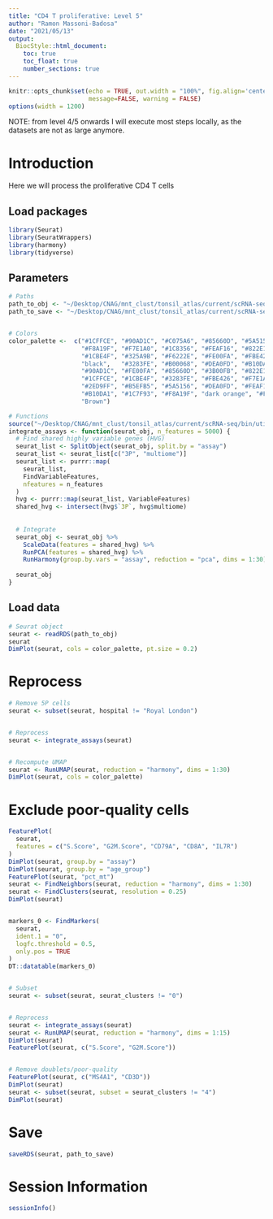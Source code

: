 ```yaml
---
title: "CD4 T proliferative: Level 5"
author: "Ramon Massoni-Badosa"
date: "2021/05/13"
output: 
  BiocStyle::html_document:
    toc: true
    toc_float: true
    number_sections: true
---
```


```r
knitr::opts_chunk$set(echo = TRUE, out.width = "100%", fig.align='center', 
                      message=FALSE, warning = FALSE)
options(width = 1200)
```

NOTE: from level 4/5 onwards I will execute most steps locally, as the datasets are not as large anymore.


# Introduction

Here we will process the proliferative CD4 T cells


## Load packages

```r
library(Seurat)
library(SeuratWrappers)
library(harmony)
library(tidyverse)
```


## Parameters

```r
# Paths
path_to_obj <- "~/Desktop/CNAG/mnt_clust/tonsil_atlas/current/scRNA-seq/results/R_objects/level_4/CD4_T/CD4_T_proliferative_subsetted_level_4.rds"
path_to_save <- "~/Desktop/CNAG/mnt_clust/tonsil_atlas/current/scRNA-seq/results/R_objects/level_5/CD4_T/CD4_T_proliferative_subsetted_level_5.rds"


# Colors
color_palette <-  c("#1CFFCE", "#90AD1C", "#C075A6", "#85660D", "#5A5156", "#AA0DFE",   
                    "#F8A19F", "#F7E1A0", "#1C8356", "#FEAF16", "#822E1C", "#C4451C",   
                    "#1CBE4F", "#325A9B", "#F6222E", "#FE00FA", "#FBE426", "#16FF32", 
                    "black",   "#3283FE", "#B00068", "#DEA0FD", "#B10DA1", "#E4E1E3",   
                    "#90AD1C", "#FE00FA", "#85660D", "#3B00FB", "#822E1C", "coral2", 
                    "#1CFFCE", "#1CBE4F", "#3283FE", "#FBE426", "#F7E1A0", "#325A9B",   
                    "#2ED9FF", "#B5EFB5", "#5A5156", "#DEA0FD", "#FEAF16", "#683B79",   
                    "#B10DA1", "#1C7F93", "#F8A19F", "dark orange", "#FEAF16", "#FBE426",  
                    "Brown")

# Functions
source("~/Desktop/CNAG/mnt_clust/tonsil_atlas/current/scRNA-seq/bin/utils.R")
integrate_assays <- function(seurat_obj, n_features = 5000) {
  # Find shared highly variable genes (HVG)
  seurat_list <- SplitObject(seurat_obj, split.by = "assay")
  seurat_list <- seurat_list[c("3P", "multiome")]
  seurat_list <- purrr::map(
    seurat_list,
    FindVariableFeatures,
    nfeatures = n_features
  )
  hvg <- purrr::map(seurat_list, VariableFeatures)
  shared_hvg <- intersect(hvg$`3P`, hvg$multiome)
  
  
  # Integrate
  seurat_obj <- seurat_obj %>%
    ScaleData(features = shared_hvg) %>%
    RunPCA(features = shared_hvg) %>%
    RunHarmony(group.by.vars = "assay", reduction = "pca", dims = 1:30)
  
  seurat_obj
}
```


## Load data

```r
# Seurat object
seurat <- readRDS(path_to_obj)
seurat
DimPlot(seurat, cols = color_palette, pt.size = 0.2)
```


# Reprocess

```r
# Remove 5P cells
seurat <- subset(seurat, hospital != "Royal London")


# Reprocess
seurat <- integrate_assays(seurat)


# Recompute UMAP
seurat <- RunUMAP(seurat, reduction = "harmony", dims = 1:30)
DimPlot(seurat, cols = color_palette)
```


# Exclude poor-quality cells

```r
FeaturePlot(
  seurat,
  features = c("S.Score", "G2M.Score", "CD79A", "CD8A", "IL7R")
)
DimPlot(seurat, group.by = "assay")
DimPlot(seurat, group.by = "age_group")
FeaturePlot(seurat, "pct_mt")
seurat <- FindNeighbors(seurat, reduction = "harmony", dims = 1:30)
seurat <- FindClusters(seurat, resolution = 0.25)
DimPlot(seurat)


markers_0 <- FindMarkers(
  seurat,
  ident.1 = "0",
  logfc.threshold = 0.5,
  only.pos = TRUE
)
DT::datatable(markers_0)


# Subset
seurat <- subset(seurat, seurat_clusters != "0")


# Reprocess
seurat <- integrate_assays(seurat)
seurat <- RunUMAP(seurat, reduction = "harmony", dims = 1:15)
DimPlot(seurat)
FeaturePlot(seurat, c("S.Score", "G2M.Score"))


# Remove doublets/poor-quality
FeaturePlot(seurat, c("MS4A1", "CD3D"))
DimPlot(seurat)
seurat <- subset(seurat, subset = seurat_clusters != "4")
DimPlot(seurat)
```


# Save

```r
saveRDS(seurat, path_to_save)
```


# Session Information

```r
sessionInfo()
```

